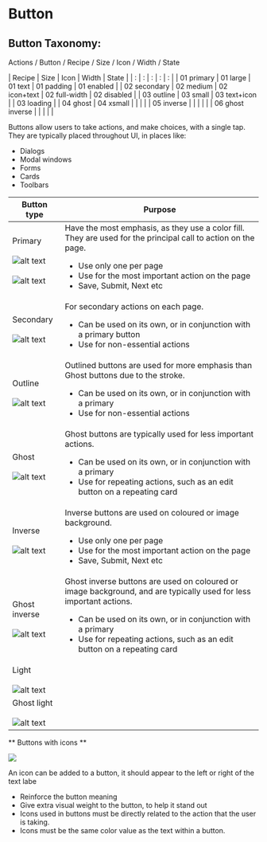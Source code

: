<Meta title="Components/Button"/>

# Button

## Button Taxonomy:
Actions / Button / Recipe / Size / Icon / Width / State

| Recipe | Size | Icon | Width | State |
| : | : | : | : | : |
| 01 primary | 01 large | 01 text | 01 padding | 01 enabled |
| 02 secondary | 02 medium | 02 icon+text | 02 full-width | 02 disabled |
| 03 outline | 03 small | 03 text+icon | | 03 loading |
| 04 ghost | 04 xsmall | | | |
| 05 inverse | | | | |
| 06 ghost inverse | | | | |

Buttons allow users to take actions, and make choices, with a single tap. They are typically placed throughout UI, in places like:

* Dialogs
* Modal windows
* Forms
* Cards
* Toolbars


| Button type | Purpose |
| ----------- | ------- |
| Primary<br/><br/>![alt text](/components/primary-button-tbc.png "Primary button")<br/><br/>![alt text](/components/primary-button-alt-tbc.png "Primary button alternative") | Have the most emphasis, as they use a color fill. They are used for the principal call to action on the page. <ul><li>Use only one per page</li><li>Use for the most important action on the page</li><li>Save, Submit, Next etc</li></ul> |
| Secondary<br/><br/>![alt text](/components/secondary-button-tbc.png "Secondary button") | For secondary actions on each page. <ul><li>Can be used on its own, or in conjunction with a primary button</li><li>Use for non-essential actions</li></ul> |
| Outline<br/><br/>![alt text](/components/outline-button-tbc.png "Outline button") | Outlined buttons are used for more emphasis than Ghost buttons due to the stroke. <ul><li>Can be used on its own, or in conjunction with a primary</li><li>Use for non-essential actions</li></ul> |
| Ghost<br/><br/>![alt text](/components/ghost-button-tbc.png "Ghost button") | Ghost buttons are typically used for less important actions. <ul><li>Can be used on its own, or in conjunction with a primary</li><li>Use for repeating actions, such as an edit button on a repeating card</li></ul> |
| Inverse<br/><br/>![alt text](/components/inverse-button-tbc.png "Inverse button") | Inverse buttons are used on coloured or image background.<ul><li>Use only one per page</li><li>Use for the most important action on the page</li><li>Save, Submit, Next etc</li></ul> |
| Ghost inverse<br/><br/>![alt text](/components/ghost-inverse-button-tbc.png "Ghost Inverse button") | Ghost inverse buttons are used on coloured or image background, and are typically used for less important actions.<ul><li>Can be used on its own, or in conjunction with a primary</li><li>Use for repeating actions, such as an edit button on a repeating card</li></ul> |
| Light<br/><br/>![alt text](/components/light-button-tbc.png "Light button") |  |
| Ghost light<br/><br/>![alt text](/components/ghost-light-button-tbc.png "Ghost Light button") |  |

** Buttons with icons **

![](/components/buttons-with-icons-tbc.png)

An icon can be added to a button, it should appear to the left or right of the text labe
* Reinforce the button meaning
* Give extra visual weight to the button, to help it stand out
* Icons used in buttons must be directly related to the action that the user is taking.
* Icons must be the same color value as the text within a button.


